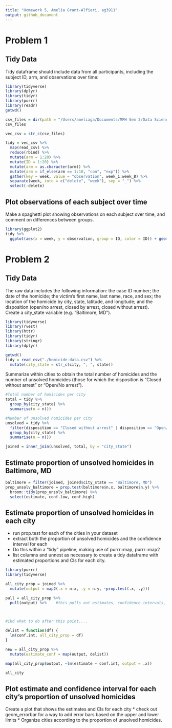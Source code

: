 ```yaml
---
title: "Homework 5, Amelia Grant-Alfieri, ag3911"
output: github_document
---
```


# Problem 1

## Tidy Data
Tidy dataframe should include data from all participants, including the subject ID, arm, and observations over time:
```r
library(tidyverse)
library(dplyr)
library(tidyr)
library(purrr)
library(readr)
getwd()

csv_files = dir(path = "/Users/ameliaga/Documents/MPH Sem 3/Data Science/p8105_hw5_ag3911/homework5/", pattern = "*.csv")
csv_files

vec_csv = str_c(csv_files)

tidy = vec_csv %>%
  map(read_csv) %>%    
  reduce(rbind) %>%
  mutate(arm = 1:20) %>%
  mutate(ID = 1:20) %>%
  mutate(arm = as.character(arm)) %>%
  mutate(arm = if_else(arm == 1:10, "con", "exp")) %>%
  gather(key = week, value = "observation", week_1:week_8) %>%
  separate(week, into = c("delete", "week"), sep = "_") %>%  
  select(-delete) 
```

## Plot observations of each subject over time 
Make a spaghetti plot showing observations on each subject over time, and comment on differences between groups.
```r
library(ggplot2)
tidy %>%
  ggplot(aes(x = week, y = observation, group = ID, color = ID)) + geom_line() + labs(title = "Subject Observations over Eight Weeks", color = "Subject ID") + scale_color_gradientn(colours = rainbow(5))
```


# Problem 2

## Tidy Data

The raw data includes the following information: the case ID number; the date of the homicide; the victim's first name, last name, race, and sex; the location of the homicide by city, state, latitude, and longitude; and the disposition (open/no arrest, closed by arrest, closed without arrest).  
Create a city_state variable (e.g. “Baltimore, MD”). 
```r
library(tidyverse)
library(rvest)
library(httr)
library(tidyr)
library(stringr)
library(dplyr)

getwd()
tidy = read_csv("./homicide-data.csv") %>%
  mutate(city_state = str_c(city, ", ", state))
```

Summarize within cities to obtain the total number of homicides and the number of unsolved homicides (those for which the disposition is “Closed without arrest” or “Open/No arrest”).

```r
#Total number of homicides per city
total = tidy %>%
  group_by(city_state) %>%
  summarise(n = n())

#Number of unsolved homicides per city
unsolved = tidy %>%
  filter(disposition == "Closed without arrest" | disposition == "Open/No arrest") %>%
  group_by(city_state) %>%
  summarise(n = n())

joined = inner_join(unsolved, total, by = "city_state")
```

## Estimate proportion of unsolved homicides in Baltimore, MD
```r
baltimore = filter(joined, joined$city_state == "Baltimore, MD") 
prop_unsolv_baltimore = prop.test(baltimore$n.x, baltimore$n.y) %>%
  broom::tidy(prop_unsolv_baltimore) %>%
  select(estimate, conf.low, conf.high)
```

## Estimate proportion of unsolved homicides in each city 
* run prop.test for each of the cities in your dataset
* extract both the proportion of unsolved homicides and the confidence interval for each
* Do this within a “tidy” pipeline, making use of purrr::map, purrr::map2
* list columns and unnest as necessary to create a tidy dataframe with estimated proportions and CIs for each city.

```r
library(purrr)
library(tidyverse)

all_city_prop = joined %>%
  mutate(output = map2(.x = n.x, .y = n.y, ~prop.test(.x, .y))) 

pull = all_city_prop %>% 
  pull(output) %>%    #this pulls out estimates, confidence intervals, etc..

  

#ikd what to do after this point....

delist = function(df) {
  lm(conf.int, all_city_prop = df) 
}

new = all_city_prop %>%
  mutate(estimate_conf = map(output, delist))

map(all_city_prop$output, ~lm(estimate ~ conf.int, output = .x))

all_city
```


## Plot estimate and confidence interval for each city's proportion of unsolved homicides
Create a plot that shows the estimates and CIs for each city
* check out  geom_errorbar for a way to add error bars based on the upper and lower limits
* Organize cities according to the proportion of unsolved homicides.

```r

```


